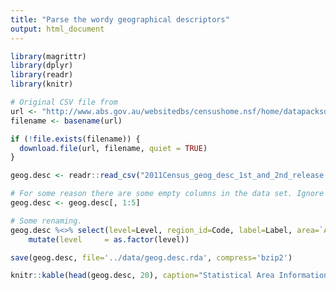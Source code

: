 ```yaml
---
title: "Parse the wordy geographical descriptors"
output: html_document
---
```


```r
library(magrittr)
library(dplyr)
library(readr)
library(knitr)

# Original CSV file from 
url <- "http://www.abs.gov.au/websitedbs/censushome.nsf/home/datapacksdetails/$file/2011Census_geog_desc_1st_and_2nd_release.csv"
filename <- basename(url)

if (!file.exists(filename)) {
  download.file(url, filename, quiet = TRUE)
}

geog.desc <- readr::read_csv("2011Census_geog_desc_1st_and_2nd_release.csv")

# For some reason there are some empty columns in the data set. Ignore them.
geog.desc <- geog.desc[, 1:5]

# Some renaming.
geog.desc %<>% select(level=Level, region_id=Code, label=Label, area=`Area sqkm`) %>%
    mutate(level     = as.factor(level))

save(geog.desc, file='../data/geog.desc.rda', compress='bzip2')

knitr::kable(head(geog.desc, 20), caption="Statistical Area Information")
```

